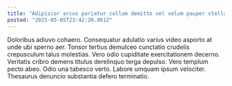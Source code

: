 ```yaml
---
title: "Adipiscor arcus pariatur collum demitto vel velum pauper stella ambulo."
posted: "2025-05-05T23:42:20.861Z"
---
```


Doloribus adiuvo cohaero. Consequatur adulatio varius video asporto at unde ubi sperno aer. Tonsor tertius demulceo cunctatio crudelis crepusculum talus molestias.
Vero odio cupiditate exercitationem decerno. Veritatis cribro demens titulus derelinquo terga depulso. Vero templum pecto abeo.
Odio una tabesco verto. Labore umquam ipsum velociter. Thesaurus denuncio substantia defero terminatio.

